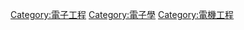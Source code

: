 {{Commonscat|Power electronics}}
{{Catmore}}

[[Category:電子工程|Category:電子工程]]
[[Category:電子學|Category:電子學]]
[[Category:電機工程|Category:電機工程]]